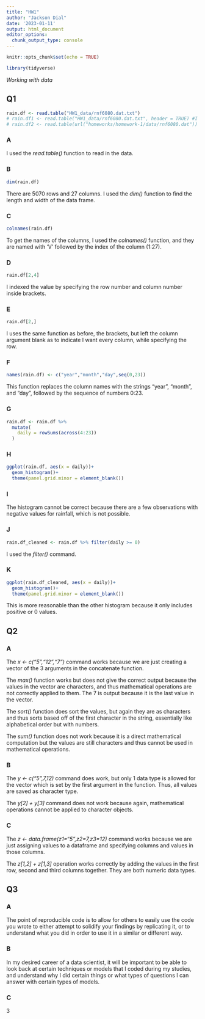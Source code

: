 ```yaml
---
title: "HW1"
author: "Jackson Dial"
date: '2023-01-11'
output: html_document
editor_options: 
  chunk_output_type: console
---
```


```r
knitr::opts_chunk$set(echo = TRUE)
```

```r
library(tidyverse)
```


_Working with data_

## Q1

```r
rain.df <- read.table("HW1_data/rnf6080.dat.txt") 
# rain.df1 <- read.table("HW1_data/rnf6080.dat.txt", header = TRUE) #I think the header statement messes it up
# rain.df2 <- read.table(url("homeworks/homework-1/data/rnf6080.dat"))
```




### A

I used the _read.table()_ function to read in the data.

### B

```r
dim(rain.df)
```

There are 5070 rows and 27 columns. I used the _dim()_ function to find the length and width of the data frame.

### C

```r
colnames(rain.df)
```

To get the names of the columns, I used the _colnames()_ function, and they are named with 'V' followed by the index of the column (1:27).

### D

```r
rain.df[2,4]
```
I indexed the value by specifying the row number and column number inside brackets.

### E

```r
rain.df[2,]
```

I uses the same function as before, the brackets, but left the column argument blank as to indicate I want every column, while specifying the row.

### F

```r
names(rain.df) <- c("year","month","day",seq(0,23))
```

This function replaces the column names with the strings "year", "month", and "day", followed by the sequence of numbers 0:23.

### G

```r
rain.df <- rain.df %>%
  mutate(
    daily = rowSums(across(4:23))
  )
```


### H

```r
ggplot(rain.df, aes(x = daily))+
  geom_histogram()+
  theme(panel.grid.minor = element_blank())
```

### I

The histogram cannot be correct because there are a few observations with negative values for rainfall, which is not possible.

### J

```r
rain.df_cleaned <- rain.df %>% filter(daily >= 0)
```

I used the _filter()_ command.

### K

```r
ggplot(rain.df_cleaned, aes(x = daily))+
  geom_histogram()+
  theme(panel.grid.minor = element_blank())
```

This is more reasonable than the other histogram because it only includes positive or 0 values.

## Q2

### A

The _x <- c("5","12","7")_ command works because we are just creating a vector of the 3 arguments in the concatenate function.

The _max()_ function works but does not give the correct output because the values in the vector are characters, and thus mathematical operations are not correctly applied to them. The 7 is output because it is the last value in the vector.

The _sort()_ function does sort the values, but again they are as characters and thus sorts based off of the first character in the string, essentially like alphabetical order but with numbers.

The _sum()_ function does not work because it is a direct mathematical computation but the values are still characters and thus cannot be used in mathematical operations.

### B

The _y <- c("5",7,12)_ command does work, but only 1 data type is allowed for the vector which is set by the first argument in the function. Thus, all values are saved as character type.

The _y[2] + y[3]_ command does not work because again, mathematical operations cannot be applied to character objects.

### C

The _z <- data.frame(z1="5",z2=7,z3=12)_ command works because we are just assigning values to a dataframe and specifying columns and values in those columns.

The _z[1,2] + z[1,3]_ operation works correctly by adding the values in the first row, second and third columns together. They are both numeric data types.

## Q3

### A

The point of reproducible code is to allow for others to easily use the code you wrote to either attempt to solidify your findings by replicating it, or to understand what you did in order to use it in a similar or different way.

### B

In my desired career of a data scientist, it will be important to be able to look back at certain techniques or models that I coded during my studies, and understand why I did certain things or what types of questions I can answer with certain types of models.

### C

3
